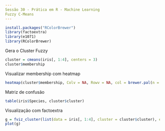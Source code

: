 ```yaml
---
Sessão 30 - Prática em R - Machine Learning
Fuzzy C-Means
---
```


```r
install.packages("RColorBrewer")
library(factoextra)
library(e1071)
library(RColorBrewer)
```

Gera o Cluster Fuzzy
```r
cluster = cmeans(iris[, 1:4], centers = 3)
cluster$membership
```

Visualizar membership com heatmap
```r
heatmap(cluster$membership, Colv = NA, Rowv = NA, col = brewer.pal(n = 9, name = "YlOrRd"))
```

Matriz de confusão
```r
table(iris$Species, cluster$cluster)
```

Visualização com factoextra
```r
g = fviz_cluster(list(data = iris[, 1:4], cluster = cluster$cluster), ellipse.type = "norm", ggtheme = theme_bw(), main = "Cluster")
plot(g)
```

